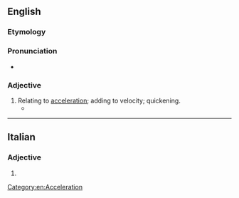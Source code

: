 ==English==

===Etymology===
{{suffix|en|accelerate|ive}}

===Pronunciation===
* {{a|US}} {{IPA|en|/ɪk.ˈsɛl.ə.ˌɹeɪt.ɪv/|/æk.ˈsɛl.ə.ˌɹeɪt.ɪv/}}

===Adjective===
{{en-adj}}

# Relating to [[acceleration]]; adding to velocity; quickening.
#* {{quote-journal|en|year=1960|month=April|author=Cecil J. Allen|title=Locomotive Running Past and Present|journal=Trains Illustrated|pages=210-211|text=The '''accelerative''' powers of a diesel unit like this are such that allowances for delays must be less than those with steam power: [...]}}

[[Category:en:Acceleration]]

----

==Italian==

===Adjective===
{{head|it|adjective form}}

# {{adj form of|it|accelerativo||f|p}}